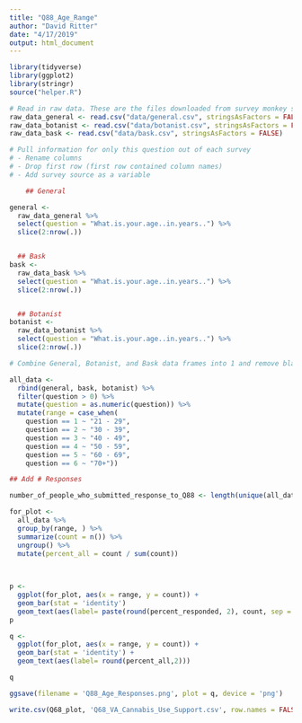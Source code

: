 ```yaml
---
title: "Q88_Age_Range"
author: "David Ritter"
date: "4/17/2019"
output: html_document
---
```


```r
library(tidyverse)
library(ggplot2)
library(stringr)
source("helper.R")
```



```r

# Read in raw data. These are the files downloaded from survey monkey saved as a .csv
raw_data_general <- read.csv("data/general.csv", stringsAsFactors = FALSE)
raw_data_botanist <- read.csv("data/botanist.csv", stringsAsFactors = FALSE)
raw_data_bask <- read.csv("data/bask.csv", stringsAsFactors = FALSE)

```

```r
# Pull information for only this question out of each survey
# - Rename columns
# - Drop first row (first row contained column names)
# - Add survey source as a variable

    ## General

general <- 
  raw_data_general %>%
  select(question = "What.is.your.age..in.years..") %>%
  slice(2:nrow(.))


  ## Bask
bask <- 
  raw_data_bask %>%
  select(question = "What.is.your.age..in.years..") %>%
  slice(2:nrow(.))


  ## Botanist
botanist <- 
  raw_data_botanist %>%
  select(question = "What.is.your.age..in.years..") %>%
  slice(2:nrow(.))

```


```r
# Combine General, Botanist, and Bask data frames into 1 and remove blank responses

all_data <- 
  rbind(general, bask, botanist) %>%
  filter(question > 0) %>%
  mutate(question = as.numeric(question)) %>%
  mutate(range = case_when(
    question == 1 ~ "21 - 29",
    question == 2 ~ "30 - 39",
    question == 3 ~ "40 - 49",
    question == 4 ~ "50 - 59",
    question == 5 ~ "60 - 69",
    question == 6 ~ "70+"))

## Add # Responses

number_of_people_who_submitted_response_to_Q88 <- length(unique(all_data$id))


```


```r

for_plot <-
  all_data %>%
  group_by(range, ) %>%
  summarize(count = n()) %>%
  ungroup() %>%
  mutate(percent_all = count / sum(count))
  
  
```


```r

p <-
  ggplot(for_plot, aes(x = range, y = count)) +
  geom_bar(stat = 'identity')
  geom_text(aes(label= paste(round(percent_responded, 2), count, sep = "***")))
p

```

```r

q <- 
  ggplot(for_plot, aes(x = range, y = count)) +
  geom_bar(stat = 'identity') +
  geom_text(aes(label= round(percent_all,2)))

q

```

```r

ggsave(filename = 'Q88_Age_Responses.png', plot = q, device = 'png')

```

```r

write.csv(Q68_plot, 'Q68_VA_Cannabis_Use_Support.csv', row.names = FALSE)

```
